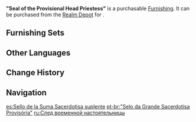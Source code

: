 {{Furnishing Infobox
|id             = 372224
|image          = Item Seal of the Provisional Head Priestess.png
|caption        = 
|category       = Landform
|subcategory    = Rock
|quality        = 3
|adeptal_energy = 20
|description    = A stone that is nearly as tall as a person and can be seen in the wilderness of [[Seirai Island]]. The stone is securely tied with a shimenawa, and a Prayer Plaque with a cat's claw design hangs from the shimenawa. The paw print on the top of the stone is particularly clear, and it is said that it is the "handiwork" of [[Neko]], "Provisional Head Priestess of the Asase Shrine." However, the size is too large to be a mark left by that cat...
|mention        = Neko
|source1        = [[Realm Depot]]
|load           = 35
|reduced_load   = 24
}}
'''"Seal of the Provisional Head Priestess"''' is a purchasable [[Furnishing]]. It can be purchased from the [[Realm Depot]] for {{Item|Realm Currency|30|x=80}}.

==Furnishing Sets==
{{Craft Usage}}

==Other Languages==
{{Other Languages
|en      = "Seal of the Provisional Head Priestess"
|zhs     = 「代宫司之印」
|zhs_rm  = "Dàigōngsī zhī Yìn"
|zht     = 「代宮司之印」
|zht_rm  = "Dàigōngsī zhī Yìn"
|zh_tl   = 
|ja      = 「代理宮司の印」
|ja_rm   = "Dairi Guuji no Shirushi"
|ja_tl   = "Seal of the Acting Head Priestess"
|ko      = 「{{tt|대리|代理}} {{tt|궁사|宮司}}의 발자국」
|ko_rm   = "Daeri Gungsa-ui Baljaguk"
|ko_tl   = "Acting Priestess's Footprint"
|es      = Sello de la Suma Sacerdotisa suplente
|es_tl   = Seal of the Substitute Head Priestess
|fr      = «&nbsp;Sceau de la grande prêtresse suppléante&nbsp;»
|fr_tl   = "Seal of the Acting Great Priestess"
|ru      = След временной настоятельницы
|ru_tl   = Trail of Temporary Head Priestess
|th      = "ร่องรอยของรักษาการณ์หัวหน้ามิโกะ"
|th_rm   = "Rong roi khong raksa kan huana mi ko"
|th_tl   = 
|vi      = "Dấu Chân Guuji Đại Diện"
|vi_tl   = 
|de      = „Stempel der vorläufigen Oberpriesterin“
|de_tl   = "Chop of the Provisional High Priestess"
|id      = "Segel Pengganti Kepala Pendeta"
|id_tl   = "Seal of the Provisional Head Priestess"
|pt      = "Selo da Grande Sacerdotisa Provisória"
|pt_tl   = 
|tr      = "Geçici Baş Rahibenin Mührü"
|tr_tl   = 
|it      = Sigillo della Gran Sacerdotessa provvisoria
|it_tl   = Sigil of the Provisional Great Priestess
}}

==Change History==
{{Change History|2.2}}

==Navigation==
{{Furnishing Navbox|exterior}}

[[es:Sello de la Suma Sacerdotisa suplente]]
[[pt-br:"Selo da Grande Sacerdotisa Provisória"]]
[[ru:След временной настоятельницы]]